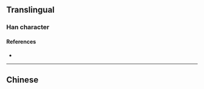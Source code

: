 {{character info}}
==Translingual==

===Han character===
{{Han char|rn=86|rad=火|as=08|sn=12|four=|canj=FCIP|ids=⿰火忩}}

====References====
* {{Han ref|kx=0674.090|dkj=19123|dj=1086.030|hdz=32210.030|uh=7127|ud=28967}}

----

==Chinese==
{{zh-see|熜|a}}